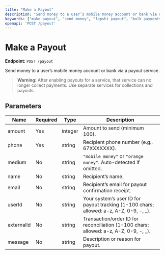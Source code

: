 ```yaml
---
title: "Make a Payout"
description: "Send money to a user’s mobile money account or bank via a payout service."
keywords: ["make payout", "send money", "fapshi payout", "bulk payments", "payment API"]
openapi: 'POST /payout'
---
```


# Make a Payout

**Endpoint:** `POST /payout`

Send money to a user’s mobile money account or bank via a payout service.

> **Warning:** After enabling payouts for a service, that service can no longer collect payments. Use separate services for collections and payouts.

## Parameters

| Name       | Required | Type    | Description                                                                                           |
|------------|----------|---------|---------------------------------------------------------------------------------------------------|
| amount     | Yes      | integer | Amount to send (minimum 100).                                                                       |
| phone      | Yes      | string  | Recipient phone number (e.g., 67XXXXXXX).                                                          |
| medium     | No       | string  | `"mobile money"` or `"orange money"`. Auto-detected if omitted.                                   |
| name       | No       | string  | Recipient’s name.                                                                                   |
| email      | No       | string  | Recipient’s email for payout confirmation receipt.                                                |
| userId     | No       | string  | Your system’s user ID for payout tracking (1-100 chars; allowed: a-z, A-Z, 0-9, -, _).            |
| externalId | No       | string  | Transaction/order ID for reconciliation (1-100 chars; allowed: a-z, A-Z, 0-9, -, _).              |
| message    | No       | string  | Description or reason for payout.                                                                  |
